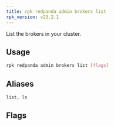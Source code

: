 ```yaml
---
title: rpk redpanda admin brokers list
rpk_version: v23.2.1
---
```


<head>
  <meta name="title" content="rpk redpanda admin brokers list | Redpanda Docs" />
  <meta name="description" content="rpk redpanda admin brokers list" />
  <link rel="canonical" href="https://docs.redpanda.com/docs/reference/rpk/rpk-redpanda/rpk-redpanda-admin-brokers-list/" />
</head>

List the brokers in your cluster.

## Usage

```bash
rpk redpanda admin brokers list [flags]
```

## Aliases

```bash
list, ls
```

## Flags

<!--
[cols=",,",]
|===
|*Value* |*Type* |*Description*

|-h, --help |- |Help for list.

|--config |string |Redpanda or rpk config file; default search paths are
~/.config/rpk/rpk.yaml, $PWD, and /etc/redpanda/`redpanda.yaml`.

|-X, --config-opt |stringArray |Override rpk configuration settings; '-X
help' for detail or '-X list' for terser detail.

|--profile |string |rpk profile to use.

|-v, --verbose |- |Enable verbose logging.
|===

-->
